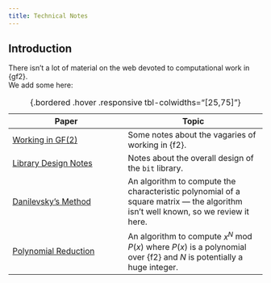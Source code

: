 ```yaml
---
title: Technical Notes
---
```


## Introduction

There isn't a lot of material on the web devoted to computational work in {gf2}. \
We add some here:

Paper                                              | Topic
-------------------------------------------------- | -------------------------------------------------------------
[Working in GF(2)](/pages/notes/gf2.qmd)           | Some notes about the vagaries of working in {f2}.
[Library Design Notes](/pages/notes/design.qmd)    | Notes about the overall design of the `bit` library.
[Danilevsky's Method](/pages/notes/danilevsky.qmd) | An algorithm to compute the characteristic polynomial of a square matrix --- the algorithm isn't well known, so we review it here.
[Polynomial Reduction](/pages/notes/reduction.qmd) | An algorithm to compute $x^N$ mod $P(x)$ where $P(x)$ is a polynomial over {f2} and $N$ is potentially a huge integer.
: {.bordered .hover .responsive tbl-colwidths="[25,75]"}
